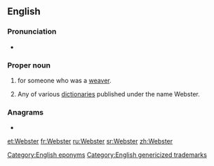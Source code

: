 {{selfref|For the guide to Webster's dictionaries in Wiktionary, see [[Wiktionary:Webster]].}}
{{also|webster}}
==English==
{{wikipedia}}

===Pronunciation===
* {{IPA|/ˈwɛbstɚ/|lang=en}}

===Proper noun===
{{en-proper noun|s}}

# {{surname|A=An English occupational|from=occupations|dot=}} for someone who was a [[weaver]].
# Any of various [[dictionary|dictionaries]] published under the name Webster.

===Anagrams===
* {{l|en|bestrew}}

[[Category:English eponyms]]
[[Category:English genericized trademarks]]

[[et:Webster]]
[[fr:Webster]]
[[ru:Webster]]
[[sr:Webster]]
[[zh:Webster]]